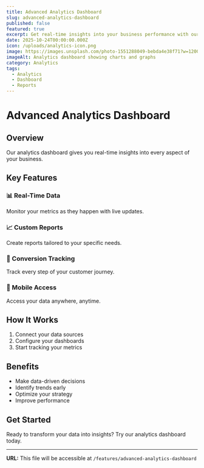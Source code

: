 ```yaml
---
title: Advanced Analytics Dashboard
slug: advanced-analytics-dashboard
published: false
featured: true
excerpt: Get real-time insights into your business performance with our powerful analytics dashboard.
date: 2025-10-24T00:00:00.000Z
icon: /uploads/analytics-icon.png
image: https://images.unsplash.com/photo-1551288049-bebda4e38f71?w=1200&q=80
imageAlt: Analytics dashboard showing charts and graphs
category: Analytics
tags:
  - Analytics
  - Dashboard
  - Reports
---
```


# Advanced Analytics Dashboard

## Overview

Our analytics dashboard gives you real-time insights into every aspect of your business.

## Key Features

### 📊 Real-Time Data
Monitor your metrics as they happen with live updates.

### 📈 Custom Reports
Create reports tailored to your specific needs.

### 🎯 Conversion Tracking
Track every step of your customer journey.

### 📱 Mobile Access
Access your data anywhere, anytime.

## How It Works

1. Connect your data sources
2. Configure your dashboards
3. Start tracking your metrics

## Benefits

- Make data-driven decisions
- Identify trends early
- Optimize your strategy
- Improve performance

## Get Started

Ready to transform your data into insights? Try our analytics dashboard today.

---

**URL:** This file will be accessible at `/features/advanced-analytics-dashboard`

